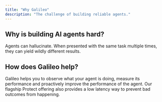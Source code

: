```yaml
---
title: "Why Galileo"
description: "The challenge of building reliable agents."
---
```


## Why is building AI agents hard?

Agents can hallucinate. When presented with the same task multiple times, they can yield wildly different results.

## How does Galileo help?

Galileo helps you to observe what your agent is doing, measure its performance and proactively improve the performance
of the agent. Our flagship Protect offering also provides a low latency way to prevent bad outcomes from happening.

